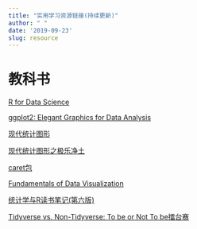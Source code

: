 ```yaml
---
title: "实用学习资源链接(持续更新)"
author: " "
date: '2019-09-23'
slug: resource
---
```


# 教科书

[R for Data Science](https://r4ds.had.co.nz/)

[ggplot2: Elegant Graphics for Data Analysis](https://ggplot2-book.org/)

[现代统计图形](https://bookdown.org/xiangyun/msg/)

[现代统计图形之极乐净土](https://pzhaonet.github.io/msgtv/)

[caret包](http://topepo.github.io/caret/index.html)

[Fundamentals of Data Visualization](https://serialmentor.com/dataviz/)

[统计学与R读书笔记(第六版)](https://cran.rstudio.com/doc/contrib/Xu-Statistics_and_R.pdf)

[Tidyverse vs. Non-Tidyverse: To be or Not To be擂台赛](https://pzhaonet.github.io/btcookbook/)
















